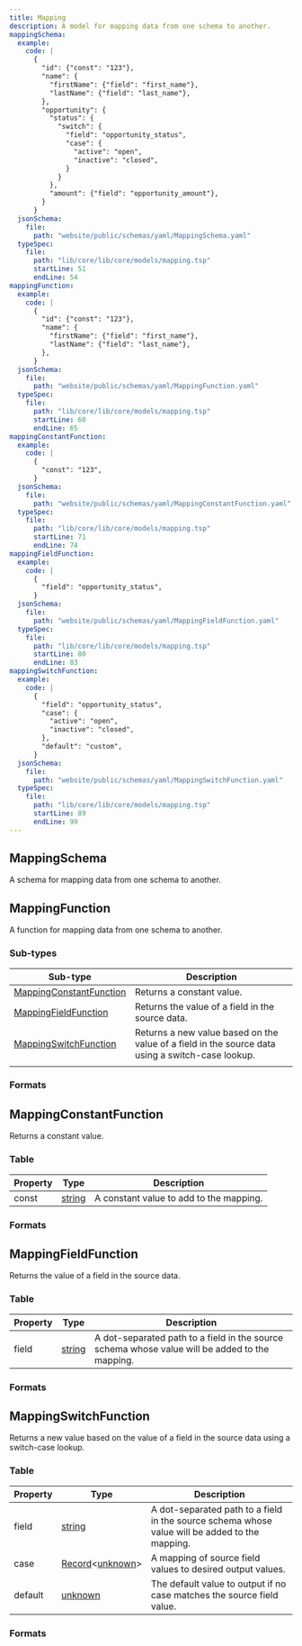 ```yaml
---
title: Mapping
description: A model for mapping data from one schema to another.
mappingSchema:
  example:
    code: |
      {
        "id": {"const": "123"},
        "name": {
          "firstName": {"field": "first_name"},
          "lastName": {"field": "last_name"},
        },
        "opportunity": {
          "status": {
            "switch": {
              "field": "opportunity_status",
              "case": {
                "active": "open",
                "inactive": "closed",
              }
            }
          },
          "amount": {"field": "opportunity_amount"},
        }
      }
  jsonSchema:
    file:
      path: "website/public/schemas/yaml/MappingSchema.yaml"
  typeSpec:
    file:
      path: "lib/core/lib/core/models/mapping.tsp"
      startLine: 51
      endLine: 54
mappingFunction:
  example:
    code: |
      {
        "id": {"const": "123"},
        "name": {
          "firstName": {"field": "first_name"},
          "lastName": {"field": "last_name"},
        },
      }
  jsonSchema:
    file:
      path: "website/public/schemas/yaml/MappingFunction.yaml"
  typeSpec:
    file:
      path: "lib/core/lib/core/models/mapping.tsp"
      startLine: 60
      endLine: 65
mappingConstantFunction:
  example:
    code: |
      {
        "const": "123",
      }
  jsonSchema:
    file:
      path: "website/public/schemas/yaml/MappingConstantFunction.yaml"
  typeSpec:
    file:
      path: "lib/core/lib/core/models/mapping.tsp"
      startLine: 71
      endLine: 74
mappingFieldFunction:
  example:
    code: |
      {
        "field": "opportunity_status",
      }
  jsonSchema:
    file:
      path: "website/public/schemas/yaml/MappingFieldFunction.yaml"
  typeSpec:
    file:
      path: "lib/core/lib/core/models/mapping.tsp"
      startLine: 80
      endLine: 83
mappingSwitchFunction:
  example:
    code: |
      {
        "field": "opportunity_status",
        "case": {
          "active": "open",
          "inactive": "closed",
        },
        "default": "custom",
      }
  jsonSchema:
    file:
      path: "website/public/schemas/yaml/MappingSwitchFunction.yaml"
  typeSpec:
    file:
      path: "lib/core/lib/core/models/mapping.tsp"
      startLine: 89
      endLine: 99
---
```



## MappingSchema

A schema for mapping data from one schema to another.

<SchemaFormatTabs
  example={frontmatter.mappingSchema.example}
  jsonSchema={frontmatter.mappingSchema.jsonSchema}
  typeSpec={frontmatter.mappingSchema.typeSpec}
/>

## MappingFunction

A function for mapping data from one schema to another.

### Sub-types

| Sub-type                                            | Description                                                                                      |
| --------------------------------------------------- | ------------------------------------------------------------------------------------------------ |
| [MappingConstantFunction](#mappingconstantfunction) | Returns a constant value.                                                                        |
| [MappingFieldFunction](#mappingfieldfunction)       | Returns the value of a field in the source data.                                                 |
| [MappingSwitchFunction](#mappingswitchfunction)     | Returns a new value based on the value of a field in the source data using a switch-case lookup. |
|                                                     |                                                                                                  |

### Formats

<SchemaFormatTabs
  example={frontmatter.mappingFunction.example}
  jsonSchema={frontmatter.mappingFunction.jsonSchema}
  typeSpec={frontmatter.mappingFunction.typeSpec}
/>

## MappingConstantFunction

Returns a constant value.

### Table

| Property | Type                                    | Description                             |
| -------- | --------------------------------------- | --------------------------------------- |
| const    | [string](/protocol/types/string#string) | A constant value to add to the mapping. |

### Formats

<SchemaFormatTabs
  example={frontmatter.mappingConstantFunction.example}
  jsonSchema={frontmatter.mappingConstantFunction.jsonSchema}
  typeSpec={frontmatter.mappingConstantFunction.typeSpec}
/>

## MappingFieldFunction

Returns the value of a field in the source data.

### Table

| Property | Type                                    | Description                                                                                    |
| -------- | --------------------------------------- | ---------------------------------------------------------------------------------------------- |
| field    | [string](/protocol/types/string#string) | A dot-separated path to a field in the source schema whose value will be added to the mapping. |

### Formats

<SchemaFormatTabs
  example={frontmatter.mappingFieldFunction.example}
  jsonSchema={frontmatter.mappingFieldFunction.jsonSchema}
  typeSpec={frontmatter.mappingFieldFunction.typeSpec}
/>

## MappingSwitchFunction

Returns a new value based on the value of a field in the source data using a switch-case lookup.

### Table

| Property | Type                                                                               | Description                                                                                    |
| -------- | ---------------------------------------------------------------------------------- | ---------------------------------------------------------------------------------------------- |
| field    | [string](/protocol/types/string#string)                                            | A dot-separated path to a field in the source schema whose value will be added to the mapping. |
| case     | [Record](/protocol/types/other#record)\<[unknown](/protocol/types/other#unknown)\> | A mapping of source field values to desired output values.                                     |
| default  | [unknown](/protocol/types/other#unknown)                                           | The default value to output if no case matches the source field value.                         |

### Formats

<SchemaFormatTabs
  example={frontmatter.mappingSwitchFunction.example}
  jsonSchema={frontmatter.mappingSwitchFunction.jsonSchema}
  typeSpec={frontmatter.mappingSwitchFunction.typeSpec}
/>
